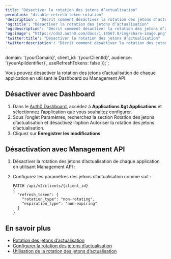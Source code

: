 ```yaml
---
title: "Désactiver la rotation des jetons d’actualisation"
permalink: "disable-refresh-token-rotation"
'description': "Décrit comment désactiver la rotation des jetons d’actualisation."
'og:title': "Désactiver la rotation des jetons d’actualisation"
'og:description': "Décrit comment désactiver la rotation des jetons d’actualisation."
'og:image': "https://cdn2.auth0.com/docs/1.14567.0/img/share-image.png"
'twitter:title': "Désactiver la rotation des jetons d’actualisation"
'twitter:description': "Décrit comment désactiver la rotation des jetons d’actualisation."
---
```


  domain: '{yourDomain}',
  client_id: '{yourClientId}',
  audience: '{yourApiIdentifier}',
  useRefreshTokens: false
});`;

Vous pouvez désactiver la rotation des jetons d’actualisation de chaque application en utilisant le Dashboard ou <Tooltip href="/docs/docs/fr-ca/glossary?term=management-api" tip="Management API
Un produit permettant aux clients d’effectuer des tâches administratives." cta="Voir le glossaire">Management API</Tooltip>.

## Désactiver avec Dashboard

1. Dans le [Auth0 Dashboard](https://manage.auth0.com/#), accédez à **Applications &gt Applications** et sélectionnez l’application que vous souhaitez configurer.
2. Sous l’onglet Paramètres, recherchez la section Rotation des jetons d’actualisation et désactivez l’option Autoriser la rotation des jetons d’actualisation.
3. Cliquez sur **Enregistrer les modifications**.

## Désactivation avec Management API

1. Désactiver la rotation des jetons d’actualisation de chaque application en utilisant Management API :
   <AuthCodeBlock children={codeExample} language="javascript" />

2. Configurez les paramètres des jetons d’actualisation comme suit :

   ```http lines
   PATCH /api/v2/clients/{client_id}
   {
     "refresh_token": {
       "rotation_type": "non-rotating",
       "expiration_type": "non-expiring"
     }
   }
   ```

## En savoir plus

* [Rotation des jetons d’actualisation](/docs/fr-ca/secure/tokens/refresh-tokens/refresh-token-rotation)
* [Configurer la rotation des jetons d’actualisation](/docs/fr-ca/secure/tokens/refresh-tokens/configure-refresh-token-rotation)
* [Utilisation de la rotation des jetons d’actualisation](/docs/fr-ca/secure/tokens/refresh-tokens/use-refresh-token-rotation)